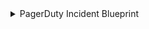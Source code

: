 <details>
<summary>PagerDuty Incident Blueprint</summary>

```json showLineNumbers
{
  "identifier": "pagerdutyIncident",
  "description": "This blueprint represents a PagerDuty incident in our software catalog",
  "title": "PagerDuty Incident",
  "icon": "pagerduty",
  "schema": {
    "properties": {
      "status": {
        "type": "string",
        "title": "Incident Status",
        "enum": [
          "triggered",
          "annotated",
          "acknowledged",
          "reassigned",
          "escalated",
          "reopened",
          "resolved"
        ]
      },
      "url": {
        "type": "string",
        "format": "url",
        "title": "Incident URL"
      },
      "urgency": {
        "type": "string",
        "title": "Incident Urgency",
        "enum": ["high", "low"]
      },
      "responder": {
        "type": "string",
        "title": "Assignee"
      },
      "escalation_policy": {
        "type": "string",
        "title": "Escalation Policy"
      },
      "created_at": {
        "title": "Create At",
        "type": "string",
        "format": "date-time"
      },
      "updated_at": {
        "title": "Updated At",
        "type": "string",
        "format": "date-time"
      }
    },
    "required": []
  },
  "mirrorProperties": {},
  "calculationProperties": {},
  "relations": {
    "pagerdutyService": {
      "title": "PagerDuty Service",
      "target": "pagerdutyService",
      "required": false,
      "many": true
    }
  }
}
```
</details>